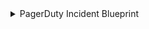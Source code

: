 <details>
<summary>PagerDuty Incident Blueprint</summary>

```json showLineNumbers
{
  "identifier": "pagerdutyIncident",
  "description": "This blueprint represents a PagerDuty incident in our software catalog",
  "title": "PagerDuty Incident",
  "icon": "pagerduty",
  "schema": {
    "properties": {
      "status": {
        "type": "string",
        "title": "Incident Status",
        "enum": [
          "triggered",
          "annotated",
          "acknowledged",
          "reassigned",
          "escalated",
          "reopened",
          "resolved"
        ]
      },
      "url": {
        "type": "string",
        "format": "url",
        "title": "Incident URL"
      },
      "urgency": {
        "type": "string",
        "title": "Incident Urgency",
        "enum": ["high", "low"]
      },
      "responder": {
        "type": "string",
        "title": "Assignee"
      },
      "escalation_policy": {
        "type": "string",
        "title": "Escalation Policy"
      },
      "created_at": {
        "title": "Create At",
        "type": "string",
        "format": "date-time"
      },
      "updated_at": {
        "title": "Updated At",
        "type": "string",
        "format": "date-time"
      }
    },
    "required": []
  },
  "mirrorProperties": {},
  "calculationProperties": {},
  "relations": {
    "pagerdutyService": {
      "title": "PagerDuty Service",
      "target": "pagerdutyService",
      "required": false,
      "many": true
    }
  }
}
```
</details>